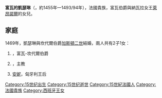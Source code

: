 {{Unreferenced|time=2021-01-24T15:45:41+00:00}}
'''富瓦的凱瑟琳'''（{{lang-fr|Catherine de Foix}}，約1455年—1493/94年），法國貴族，富瓦伯爵{{le|加斯頓四世 (富瓦)|Gaston IV, Count of Foix|加斯頓四世}}與納瓦拉女王[[萊昂諾爾女王_(納瓦拉)|萊昂諾爾]]的女兒。

== 家庭 ==
1469年，凱瑟琳與坎代爾伯爵[[加斯頓二世_(富瓦-坎代爾)|加斯頓二世]]結婚，兩人共有2子1女：
# {{link-fr|加斯頓三世 (富瓦-坎代爾)|Gaston III de Foix-Candale|加斯頓}}，富瓦-坎代爾伯爵
# {{link-fr|富瓦的若望 (主教)|Jean de Foix (archevêque)|若望}}，主教
# [[富瓦-坎代爾的安妮|安妮]]，匈牙利王后

{{DEFAULTSORT:Catherine de Foix}}
[[Category:15世纪出生|Category:15世纪出生]]
[[Category:15世纪逝世|Category:15世纪逝世]]
[[Category:15世紀法國人|Category:15世紀法國人]]
[[Category:法國貴族|Category:法國貴族]]
[[Category:西班牙王女|Category:西班牙王女]]